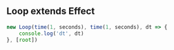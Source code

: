 ## Loop extends Effect
```ts
new Loop(time(1, seconds), time(1, seconds), dt => {
    console.log('dt', dt)
}, [root])
```
